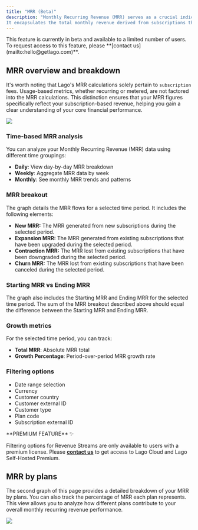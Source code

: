 ```yaml
---
title: "MRR (Beta)"
description: "Monthly Recurring Revenue (MRR) serves as a crucial indicator of your subscription-based revenue stream.
It encapsulates the total monthly revenue derived from subscriptions that is recurring."
---
```


<Info>
    This feature is currently in beta and available to a limited number of users. To request access to this feature, please **[contact us](mailto:hello@getlago.com)**.
</Info>

## MRR overview and breakdown
It's worth noting that Lago's MRR calculations solely pertain to `subscription` fees. Usage-based metrics,
whether recurring or metered, are not factored into the MRR calculations. This distinction ensures that your MRR figures
specifically reflect your subscription-based revenue, helping you gain a clear understanding of your core financial
performance.

<Frame caption="MRR overview and breakdown">
  <img src="/guide/analytics/images/mrr-breakdown.png" />
</Frame>

### Time-based MRR analysis
You can analyze your Monthly Recurring Revenue (MRR) data using different time groupings:
- **Daily**: View day-by-day MRR breakdown
- **Weekly**: Aggregate MRR data by week
- **Monthly**: See monthly MRR trends and patterns

### MRR breakout
The graph details the MRR flows for a selected time period. It includes the following elements:
- **New MRR:** The MRR generated from new subscriptions during the selected period.
- **Expansion MRR:** The MRR generated from existing subscriptions that have been upgraded during the selected period.
- **Contraction MRR:** The MRR lost from existing subscriptions that have been downgraded during the selected period.
- **Churn MRR:** The MRR lost from existing subscriptions that have been canceled during the selected period.

### Starting MRR vs Ending MRR
The graph also includes the Starting MRR and Ending MRR for the selected time period. The sum of the MRR breakout described above should equal the difference between the Starting MRR and Ending MRR.

### Growth metrics
For the selected time period, you can track:
- **Total MRR**: Absolute MRR total
- **Growth Percentage**: Period-over-period MRR growth rate

### Filtering options
- Date range selection
- Currency
- Customer country
- Customer external ID
- Customer type
- Plan code
- Subscription external ID

<Info>
**PREMIUM FEATURE** ✨

Filtering options for Revenue Streams are only available to users with a premium license. Please
**[contact us](mailto:hello@getlago.com)** to get access to Lago Cloud and Lago
Self-Hosted Premium.
</Info>

## MRR by plans
The second graph of this page provides a detailed breakdown of your MRR by plans. You can also track the percentage of MRR each plan represents. 
This view allows you to analyze how different plans contribute to your overall monthly recurring revenue performance.

<Frame caption="MRR by plans">
  <img src="/guide/analytics/images/mrr-by-plans.png" />
</Frame>
